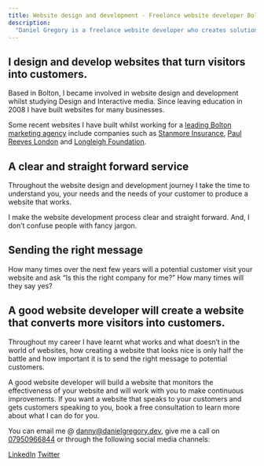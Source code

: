 ```yaml
---
title: Website design and development - Freelance website developer Bolton
description:
  "Daniel Gregory is a freelance website developer who creates solutions to difficult website development problems for creative agencies"
---
```


## I design and develop websites that turn visitors into customers.

Based in Bolton, I became involved in website design and development whilst studying Design and Interactive media. Since leaving education in 2008 I have built websites for many businesses.

Some recent websites I have built whilst working for a <a href="https://relativemarketing.co.uk" target="_blank" rel="noopener">leading Bolton marketing agency</a> include companies such as <a href="https://stanmoreinsurance.com" target="_blank" rel="noopener">Stanmore Insurance</a>, <a href="https://paulreeveslondon.com" target="_blank" rel="noopener">Paul Reeves London</a> and <a href="https://longleigh.org" target="_blank" rel="noopener">Longleigh Foundation</a>.

## A clear and straight forward service

Throughout the website design and development journey I take the time to understand you, your needs and the needs of your customer to produce a website that works.

I make the website development process clear and straight forward. And, I don’t confuse people with fancy jargon.

## Sending the right message

How many times over the next few years will a potential customer visit your website and ask “Is this the right company for me?” How many times will they say yes? 

## A good website developer will create a website that converts more visitors into customers.

Throughout my career I have learnt what works and what doesn’t in the world of websites, how creating a website that looks nice is only half the battle and how important it is to send the right message to potential customers.

A good website developer will build a website that monitors the effectiveness of your website and will work with you to make continuous improvements. If you want a website that speaks to your customers and gets customers speaking to you, book a free consultation to learn more about what I can do for you.

You can email me @ danny@danielgregory.dev, give me a call on <a href="tel://07950966844">07950966844</a> or through the following social media channels:

<a href="https://www.linkedin.com/in/daniel-gregory-3a7797199/">LinkedIn</a>
<a href="https://twitter.com/ItsDannyLaLaLa">Twitter</a>